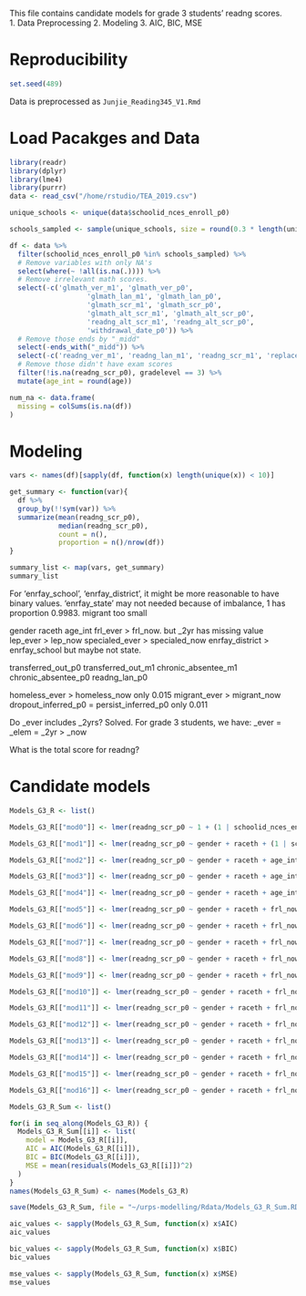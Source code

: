 This file contains candidate models for grade 3 students' readng scores.    
1. Data Preprocessing
2. Modeling
3. AIC, BIC, MSE

# Reproducibility   
```r
set.seed(489)
```   

Data is preprocessed as `Junjie_Reading345_V1.Rmd`

# Load Pacakges and Data    
```r
library(readr)
library(dplyr)
library(lme4)
library(purrr)
data <- read_csv("/home/rstudio/TEA_2019.csv")
```  
```R
unique_schools <- unique(data$schoolid_nces_enroll_p0)

schools_sampled <- sample(unique_schools, size = round(0.3 * length(unique_schools)))
```


```r
df <- data %>% 
  filter(schoolid_nces_enroll_p0 %in% schools_sampled) %>% 
  # Remove variables with only NA's
  select(where(~ !all(is.na(.)))) %>% 
  # Remove irrelevant math scores.
  select(-c('glmath_ver_m1', 'glmath_ver_p0', 
                   'glmath_lan_m1', 'glmath_lan_p0', 
                   'glmath_scr_m1', 'glmath_scr_p0', 
                   'glmath_alt_scr_m1', 'glmath_alt_scr_p0',
                   'readng_alt_scr_m1', 'readng_alt_scr_p0',
                   'withdrawal_date_p0')) %>% 
  # Remove those ends by "_midd"
  select(-ends_with("_midd")) %>% 
  select(-c('readng_ver_m1', 'readng_lan_m1', 'readng_scr_m1', 'replacement_id', 'acadyear','dropout_inferred_m1', 'persist_inferred_m1')) %>% 
  # Remove those didn't have exam scores
  filter(!is.na(readng_scr_p0), gradelevel == 3) %>% 
  mutate(age_int = round(age))

```   
```R
num_na <- data.frame(
  missing = colSums(is.na(df))
)
```

# Modeling    
```R
vars <- names(df)[sapply(df, function(x) length(unique(x)) < 10)]
```
```R
get_summary <- function(var){
  df %>% 
  group_by(!!sym(var)) %>% 
  summarize(mean(readng_scr_p0), 
            median(readng_scr_p0),
            count = n(),
            proportion = n()/nrow(df))
}
```

```R
summary_list <- map(vars, get_summary)
summary_list
```
For 'enrfay_school', 'enrfay_district', it might be more reasonable to have binary values. 
'enrfay_state' may not needed because of imbalance, 1 has proportion 0.9983.
migrant too small

gender
raceth
age_int
frl_ever > frl_now.     but _2yr has missing value
lep_ever > lep_now
specialed_ever > specialed_now
enrfay_district > enrfay_school        but maybe not state. 


transferred_out_p0
transferred_out_m1
chronic_absentee_m1
chronic_absentee_p0
readng_lan_p0


homeless_ever > homeless_now                   only 0.015
migrant_ever > migrant_now  
dropout_inferred_p0 = persist_inferred_p0      only 0.011

Do _ever includes _2yrs? Solved. 
For grade 3 students, we have: _ever = _elem = _2yr > _now

What is the total score for readng? 

# Candidate models
```r
Models_G3_R <- list() 
```
```R
Models_G3_R[["mod0"]] <- lmer(readng_scr_p0 ~ 1 + (1 | schoolid_nces_enroll_p0), data = df)

Models_G3_R[["mod1"]] <- lmer(readng_scr_p0 ~ gender + raceth + (1 | schoolid_nces_enroll_p0), data = df)

Models_G3_R[["mod2"]] <- lmer(readng_scr_p0 ~ gender + raceth + age_int + (1 | schoolid_nces_enroll_p0), data = df)

Models_G3_R[["mod3"]] <- lmer(readng_scr_p0 ~ gender + raceth + age_int + frl_ever + (1 | schoolid_nces_enroll_p0), data = df)

Models_G3_R[["mod4"]] <- lmer(readng_scr_p0 ~ gender + raceth + age_int + frl_now + (1 | schoolid_nces_enroll_p0), data = df)

Models_G3_R[["mod5"]] <- lmer(readng_scr_p0 ~ gender + raceth + frl_now + (1 | schoolid_nces_enroll_p0), data = df)

Models_G3_R[["mod6"]] <- lmer(readng_scr_p0 ~ gender + raceth + frl_now + lep_now + (1 | schoolid_nces_enroll_p0), data = df)

Models_G3_R[["mod7"]] <- lmer(readng_scr_p0 ~ gender + raceth + frl_now + lep_ever + (1 | schoolid_nces_enroll_p0), data = df)

Models_G3_R[["mod8"]] <- lmer(readng_scr_p0 ~ gender + raceth + frl_now + specialed_now + (1 | schoolid_nces_enroll_p0), data = df)

Models_G3_R[["mod9"]] <- lmer(readng_scr_p0 ~ gender + raceth + frl_now + specialed_now + enrfay_school + (1 | schoolid_nces_enroll_p0), data = df)

Models_G3_R[["mod10"]] <- lmer(readng_scr_p0 ~ gender + raceth + frl_now + specialed_now + enrfay_state + (1 | schoolid_nces_enroll_p0), data = df)

Models_G3_R[["mod11"]] <- lmer(readng_scr_p0 ~ gender + raceth + frl_now + specialed_now + enrfay_school + transferred_out_p0 + (1 | schoolid_nces_enroll_p0), data = df)

Models_G3_R[["mod12"]] <- lmer(readng_scr_p0 ~ gender + raceth + frl_now + specialed_now + enrfay_school + transferred_out_p0 +chronic_absentee_m1 + (1 | schoolid_nces_enroll_p0), data = df)

Models_G3_R[["mod13"]] <- lmer(readng_scr_p0 ~ gender + raceth + frl_now + specialed_now + enrfay_school + transferred_out_p0 +chronic_absentee_m1 + readng_lan_p0 + (1 | schoolid_nces_enroll_p0), data = df)

Models_G3_R[["mod14"]] <- lmer(readng_scr_p0 ~ gender + raceth + frl_now + specialed_now + enrfay_school + transferred_out_p0 + chronic_absentee_m1 + readng_lan_p0 + homeless_now + (1 | schoolid_nces_enroll_p0), data = df)

Models_G3_R[["mod15"]] <- lmer(readng_scr_p0 ~ gender + raceth + frl_now + specialed_now + enrfay_school + transferred_out_p0 + chronic_absentee_m1 + readng_lan_p0 + homeless_now + migrant_now + (1 | schoolid_nces_enroll_p0), data = df)

Models_G3_R[["mod16"]] <- lmer(readng_scr_p0 ~ gender + raceth + frl_now + specialed_now + enrfay_school + transferred_out_p0 + chronic_absentee_m1 + readng_lan_p0 + homeless_now + migrant_now + persist_inferred_p0 + (1 | schoolid_nces_enroll_p0), data = df)
```

```R
Models_G3_R_Sum <- list()

for(i in seq_along(Models_G3_R)) {
  Models_G3_R_Sum[[i]] <- list(
    model = Models_G3_R[[i]],
    AIC = AIC(Models_G3_R[[i]]),
    BIC = BIC(Models_G3_R[[i]]),
    MSE = mean(residuals(Models_G3_R[[i]])^2)
  )
}
names(Models_G3_R_Sum) <- names(Models_G3_R)

```

```r
save(Models_G3_R_Sum, file = "~/urps-modelling/Rdata/Models_G3_R_Sum.RData")
```

```r
aic_values <- sapply(Models_G3_R_Sum, function(x) x$AIC)
aic_values
```

```r
bic_values <- sapply(Models_G3_R_Sum, function(x) x$BIC)
bic_values
```
```r
mse_values <- sapply(Models_G3_R_Sum, function(x) x$MSE)
mse_values
```